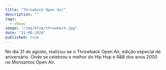 ```yaml
---
title: "Throwback Open Air"
description: ""
tags:
  - shows
image: "/img/blog/throwback.jpg"
date: "31-08-2024"
published: true
---
```


No dia 31 de agosto, realizou-se o Throwback Open Air, edição especial de aniversário. Onde se celebrou o melhor do Hip Hop e R&B dos anos 2000 no Monsantos Open Air.
